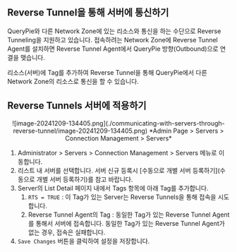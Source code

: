 ## Reverse Tunnel을 통해 서버에 통신하기

QueryPie와 다른 Network Zone에 있는 리소스와 통신을 하는 수단으로 Reverse Tunneling을 지원하고 있습니다. 접속하려는 Network Zone에 Reverse Tunnel Agent를 설치하면 Reverse Tunnel Agent에서 QueryPie 방향(Outbound)으로 연결을 맺습니다.

리소스(서버)에 Tag를 추가하여 Reverse Tunnel을 통해 QueryPie에서 다른 Network Zone의 리소스로 통신을 할 수 있습니다.

## Reverse Tunnels 서버에 적용하기

<p align="center">
![image-20241209-134405.png](./communicating-with-servers-through-reverse-tunnel/image-20241209-134405.png)
*Admin Page &gt; Servers &gt; Connection Management &gt; Servers*
</p>

1. Administrator &gt; Servers &gt; Connection Management &gt; Servers 메뉴로 이동합니다.
2. 리스트 내 서버를 선택합니다. 서버 신규 등록시 [수동으로 개별 서버 등록하기](수동으로 개별 서버 등록하기)를 참고 바랍니다.
3. Server의 List Detail 페이지 내에서 Tags 항목에 아래 Tag를 추가합니다.
    1. `RTS = TRUE` : 이 Tag가 있는 Server는 Reverse Tunnels을 통해 접속을 시도합니다.
    2. Reverse Tunnel Agent의 Tag : 동일한 Tag가 있는 Reverse Tunnel Agent를 통해서 서버에 접속합니다. 동일한 Tag가 있는 Reverse Tunnel Agent가 없는 경우, 접속은 실패합니다.
4. `Save Changes` 버튼을 클릭하여 설정을 저장합니다.

